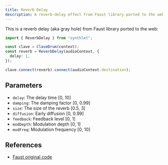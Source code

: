 ```yaml
---
title: Reverb Delay
description: A reverb-delay effect from Faust library ported to the web
---
```



This is a reverb delay (aka gray hole) from Faust library ported to the web:

```ts
import { ReverbDelay } from "synthlet";

const clave = ClaveDrum(context);
const reverb = ReverbDelay(audioContext, {
  delay: 1,
});

clave.connect(reverb).connect(audioContext.destination);
```

<ReverbDelayExample />

## Parameters

- `delay`: The delay time [0, 10]
- `damping`: The damping factor [0, 0.99]
- `size`: The size of the reverb [0.5, 3]
- `diffusion`: Early diffusion [0, 0.99]
- `feedback`: Feedback level [0, 1]
- `modDepth`: Modulation depth [0, 1]
- `modFreq`: Modulation frequency [0, 10]

## References

- [Faust original code](https://github.com/grame-cncm/faustlibraries/blob/master/reverbs.lib#L850)
